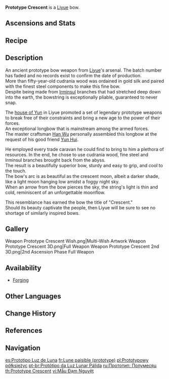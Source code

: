 {{Weapon Infobox
|id             = 15406
|image          = <gallery>
Weapon Prototype Crescent.png|Base
Weapon Prototype Crescent 2nd.png|2nd Ascension
</gallery>
|type           = Bow
|series         = Prototype
|releaseDate    = 2020-09-28
|quality        = 4
|base_atk       = 42
|2nd_stat_type  = ATK
|2nd_stat       = 9%
|passive        = Unreturning
|effect         = Charged Attack hits on weak points increase Movement SPD by 10% and ATK by (var1)% for 10s.
|eff_rank1_var1 = 36
|eff_rank2_var1 = 45
|eff_rank3_var1 = 54
|eff_rank4_var1 = 63
|eff_rank5_var1 = 72
|eff_att1       = Movement SPD
|eff_att2       = ATK
|obtain         = Forging
}}
{{Description|A prototype longbow discovered in the [[Blackcliff Forge]]. The arrow fired from this bow glimmers like a ray of moonlight.}}
'''Prototype Crescent'''{{Lang|zh=试作澹月}} is a [[Liyue]] bow.

==Ascensions and Stats==
{{Weapon Ascensions and Stats
|ascendMat1 = Mist Veiled Lead Elixir
|ascendMat2 = Mist Veiled Mercury Elixir
|ascendMat3 = Mist Veiled Gold Elixir
|ascendMat4 = Mist Veiled Primo Elixir
|bossMat1   = Mist Grass Pollen
|bossMat2   = Mist Grass
|bossMat3   = Mist Grass Wick
|commonMat1 = Treasure Hoarder Insignia
|commonMat2 = Silver Raven Insignia
|commonMat3 = Golden Raven Insignia
}}

==Recipe==
{{Recipe
|type = Forging
|Northlander Bow Billet = 1
|Crystal Chunk = 50
|White Iron Chunk = 50
|Mora = 500
|time = 10s
|sort = Northlander Bow Billet;Crystal Chunk;White Iron Chunk;Mora
}}

==Description==
An ancient prototype bow weapon from [[Liyue]]'s arsenal. The batch number has faded and no records exist to confirm the date of production.<br />
More than fifty-year-old cudrania wood was ordained in gold silk and paired with the finest steel components to make this fine bow.<br />
Despite being made from [[Irminsul]] branches that had stretched deep down into the earth, the bowstring is exceptionally pliable, guaranteed to never snap.

The [[Yun Family|house of Yun]] in Liyue promoted a set of legendary prototype weapons to break free of their constraints and bring a new age to the power of their forces.<br />
An exceptional longbow that is mainstream among the armed forces.<br />
The master craftsman [[Han Wu]] personally assembled this longbow at the request of his good friend [[Yun Hui]].

He employed every trade caravan he could find to bring to him a plethora of resources. In the end, he chose to use cudrania wood, fine steel and Irminsul branches brought back from the abyss.<br />
The result is a beautifully superior bow, sturdy and easy to grip, and cool to the touch.<br />
The bow's arc is as beautiful as the crescent moon, albeit a darker shade, like a light moon hanging low amidst a foggy night sky.<br />
When an arrow from the bow pierces the sky, the string's light is thin and cold, reminiscent of an unforgettable moonflow.

This resemblance has earned the bow the title of "Crescent."<br />
Should its beauty captivate the people, then Liyue will be sure to see no shortage of similarly inspired bows.

==Gallery==
<gallery>
Weapon Prototype Crescent Wish.png|Multi-Wish Artwork
Weapon Prototype Crescent 3D.png|Full Weapon
Weapon Prototype Crescent 2nd 3D.png|2nd Ascension Phase Full Weapon
</gallery>

==Availability==
*[[Forging]]

==Other Languages==
{{Flex|
===Weapon===
{{Other Languages
|en      = Prototype Crescent
|zhs     = 试作澹月
|zhs_rm  = Shìzuò Dànyuè
|zht     = 試作澹月
|zht_rm  = Shìzuò Dànyuè
|zh_tl   = Prototype Luminous Moon
|ja      = 澹月・試作
|ja_rm   = Tangetsu - Shisaku<ref>HoYoverse Japanese Customer Support Response: [[:File:CS JA Weapon Pronunciation Reply.png|Japanese Pronunciation of Various Weapons]]</ref>
|ja_tl   = Luminous Moon: Prototype
|ko      = 담월 프로토타입
|ko_rm   = Damwol Peurototaip
|ko_tl   = Pale Moon Prototype
|es      = Prototipo Luz de Luna
|es_tl   = Prototype Moonlight
|fr      = Lune paisible (prototype)
|fr_tl   = Peaceful Moon (Prototype)
|ru      = Прототип: Полумесяц
|ru_tl   = Prototype: Crescent
|th      = Prototype Crescent
|vi      = Mẫu Đạm Nguyệt
|vi_tl   = Peaceful Moon Prototype
|de      = Mondschein-Prototyp
|de_tl   = Moonshine Prototype
|id      = Prototype Crescent
|pt      = Protótipo
|pt_tl   = Prototype
|tr      = Prototip: Hilal
|tr_tl   = Prototype: Crescent
|it      = Prototipo di mezzaluna
|it_tl   = Crescent Moon Prototype
}}
|
===Passive===
{{Other Languages
|en      = Unreturning
|zhs     = 离簇不归
|zhs_rm  = Lícù Bùguī
|zht     = 離鏃不歸
|zht_rm  = Lízú Bùguī
|zh_tl   = 
|ja      = 帰らない
|ja_rm   = Kaeranai
|ja_tl   = No Return
|ko      = 이착불귀
|ko_tl   = The Arrow That Left Does Not Return
|es      = Sin retorno
|es_tl   = No Return
|fr      = Sans retour
|fr_tl   = No Return
|ru      = Невозвратный
|ru_tl   = Irretrievable
|th      = Unreturning
|vi      = Rời Khỏi Bầy Đàn
|vi_tl   = 
|de      = Ohne Wiederkehr
|de_tl   = 
|id      = Unreturning
|pt      = Sem Retorno
|pt_tl   = 
|tr      = Dönüşsüz
|tr_tl   = 
|it      = Senza ritorno
|it_tl   = 
}}
}}

==Change History==
{{Change History|1.0}}

==References==
{{Reflist}}

==Navigation==
{{Weapons by Series Navbox|series=Prototype}}
{{Weapon Navbox|type=Bows}}

[[es:Prototipo Luz de Luna]]
[[fr:Lune paisible (prototype)]]
[[pl:Prototypowy półksiężyc]]
[[pt-br:Protótipo da Luz Lunar Pálida]]
[[ru:Прототип: Полумесяц]]
[[th:Prototype Crescent]]
[[vi:Mẫu Đạm Nguyệt]]